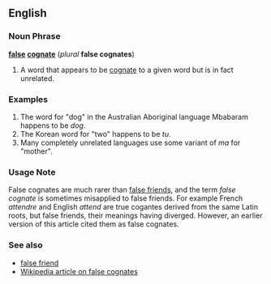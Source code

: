 ==English==
===Noun Phrase===
'''[[false]] [[cognate]]''' (''plural'' '''false cognates''')

# A word that appears to be [[cognate]] to a given word but is in fact unrelated.

===Examples===
# The word for "dog" in the Australian Aboriginal language Mbabaram happens to be ''dog''.
# The Korean word for "two" happens to be ''tu''.
# Many completely unrelated languages use some variant of ''ma'' for "mother".

===Usage Note===

False cognates are much rarer than [[false friend]]s, and the term ''false cognate'' is sometimes misapplied to false friends.  For example French ''attendre'' and English ''attend'' are true cogantes derived from the same Latin roots, but false friends, their meanings having diverged. However, an earlier version of this article cited them as false cognates.

===See also===
*[[false friend]]
*[[w:en:false cognate|Wikipedia article on false cognates]]